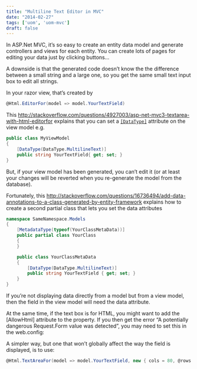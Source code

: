 ```yaml
---
title: "Multiline Text Editor in MVC"
date: "2014-02-27"
tags: ['uom', 'uom-mvc']
draft: false
---
```


In ASP.Net MVC, it’s so easy to create an entity data model and generate controllers and views for each entity. You can create lots of pages for editing your data just by clicking buttons…

A downside is that the generated code doesn’t know the the difference between a small string and a large one, so you get the same small text input box to edit all strings.

In your razor view, that’s created by

```C#
@Html.EditorFor(model => model.YourTextField)
```

This http://stackoverflow.com/questions/4927003/asp-net-mvc3-textarea-with-html-editorfor explains that you can set a [`[DataType]`](http://msdn.microsoft.com/en-us/library/system.componentmodel.dataannotations.datatypeattribute.aspx) attribute on the view model e.g.

```C#
public class MyViewModel
{
    [DataType(DataType.MultilineText)]
    public string YourTextField{ get; set; }
}
```

But, if your view model has been generated, you can’t edit it (or at least your changes will be reverted when you re-generate the model from the database).

Fortunately, this http://stackoverflow.com/questions/16736494/add-data-annotations-to-a-class-generated-by-entity-framework explains how to create a second partial class that lets you set the data attributes

```C#
namespace SameNamespace.Models
{
	[MetadataType(typeof(YourClassMetaData))]
	public partial class YourClass
	{
	}

	public class YourClassMetaData
	{
		[DataType(DataType.MultilineText)]
		public string YourTextField { get; set; }
	}
}
```

If you’re not displaying data directly from a model but from a view model, then the field in the view model will need the data attribute.

At the same time, if the text box is for HTML, you might want to add the \[AllowHtml\] attribute to the property. If you then get the error “A potentially dangerous Request.Form value was detected”, you may need to set this in the web.config:

A simpler way, but one that won’t globally affect the way the field is displayed, is to use:

```C#
@Html.TextAreaFor(model => model.YourTextField, new { cols = 80, @rows = 15 })
```
